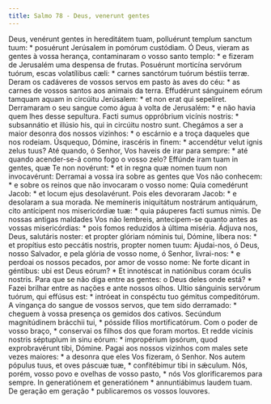 ```yaml
---
title: Salmo 78 - Deus, venerunt gentes
---
```


<div class="grid grid-cols-2 gap-5">
  <span class="col-6 dropcaps text-justify">
    Deus, venérunt gentes in hereditátem tuam, polluérunt templum sanctum tuum:
    * posuérunt Jerúsalem in pomórum custódiam.
  </span>
  <span class="col-6 dropcaps text-justify">
    Ó Deus, vieram as gentes à vossa herança, contaminaram o vosso santo templo:
    * e fizeram de Jerusalém uma despensa de frutas.
  </span>
  <span class="col-6 text-justify">
    Posuérunt morticína servórum tuórum, escas volatílibus cæli: * carnes
    sanctórum tuórum béstiis terræ.
  </span>
  <span class="col-6 text-justify">
    Deram os cadáveres de vossos servos em pasto às aves do céu: * as carnes de
    vossos santos aos animais da terra.
  </span>
  <span class="col-6 text-justify">
    Effudérunt sánguinem eórum tamquam aquam in circúitu Jerúsalem: * et non
    erat qui sepelíret.
  </span>
  <span class="col-6 text-justify">
    Derramaram o seu sangue como água à volta de Jerusalém: * e não havia quem
    lhes desse sepultura.
  </span>
  <span class="col-6 text-justify">
    Facti sumus oppróbrium vicínis nostris: * subsannátio et illúsio his, qui in
    circúitu nostro sunt.
  </span>
  <span class="col-6 text-justify">
    Chegámos a ser a maior desonra dos nossos vizinhos: * o escárnio e a troça
    daqueles que nos rodeiam.
  </span>
  <span class="col-6 text-justify">
    Úsquequo, Dómine, irascéris in finem: * accendétur velut ignis zelus tuus?
  </span>
  <span class="col-6 text-justify">
    Até quando, ó Senhor, Vos haveis de irar para sempre: * até quando
    acender-se-á como fogo o vosso zelo?
  </span>
  <span class="col-6 text-justify">
    Effúnde iram tuam in gentes, quæ Te non novérunt: * et in regna quæ nomen
    tuum non invocavérunt:
  </span>
  <span class="col-6 text-justify">
    Derramai a vossa ira sobre as gentes que Vos não conhecem: * e sobre os
    reinos que não invocaram o vosso nome:
  </span>
  <span class="col-6 text-justify">
    Quia comedérunt Jacob: * et locum ejus desolavérunt.
  </span>
  <span class="col-6 text-justify">
    Pois eles devoraram Jacob: * e desolaram a sua morada.
  </span>
  <span class="col-6 text-justify">
    Ne memíneris iniquitátum nostrárum antiquárum, cito antícipent nos
    misericórdiæ tuæ: * quia páuperes facti sumus nimis.
  </span>
  <span class="col-6 text-justify">
    De nossas antigas maldades Vos não lembreis, antecipem-se quanto antes as
    vossas misericórdias: * pois fomos reduzidos à última miséria.
  </span>
  <span class="col-6 text-justify">
    Ádjuva nos, Deus, salutáris noster: et propter glóriam nóminis tui, Dómine,
    líbera nos: * et propítius esto peccátis nostris, propter nomen tuum:
  </span>
  <span class="col-6 text-justify">
    Ajudai-nos, ó Deus, nosso Salvador, e pela glória de vosso nome, ó Senhor,
    livrai-nos: * e perdoai os nossos pecados, por amor de vosso nome:
  </span>
  <span class="col-6 text-justify">
    Ne forte dicant in géntibus: ubi est Deus eórum? * Et innotéscat in
    natiónibus coram óculis nostris.
  </span>
  <span class="col-6 text-justify">
    Para que se não diga entre as gentes: o Deus deles onde está? * Fazei
    brilhar entre as nações e ante nossos olhos.
  </span>
  <span class="col-6 text-justify">
    Ultio sánguinis servórum tuórum, qui effúsus est: * intróeat in conspéctu
    tuo gémitus compeditórum.
  </span>
  <span class="col-6 text-justify">
    A vingança do sangue de vossos servos, que tem sido derramado: * cheguem à
    vossa presença os gemidos dos cativos.
  </span>
  <span class="col-6 text-justify">
    Secúndum magnitúdinem brácchii tui, * pósside fílios mortificatórum.
  </span>
  <span class="col-6 text-justify">
    Com o poder de vosso braço, * conservai os filhos dos que foram mortos.
  </span>
  <span class="col-6 text-justify">
    Et redde vicínis nostris séptuplum in sinu eórum: * impropérium ipsórum,
    quod exprobravérunt tibi, Dómine.
  </span>
  <span class="col-6 text-justify">
    Pagai aos nossos vizinhos com males sete vezes maiores: * a desonra que eles
    Vos fizeram, ó Senhor.
  </span>
  <span class="col-6 text-justify">
    Nos autem pópulus tuus, et oves páscuæ tuæ, * confitébimur tibi in sǽculum.
  </span>
  <span class="col-6 text-justify">
    Nós, porém, vosso povo e ovelhas de vosso pasto, * nós Vos glorificaremos
    para sempre.
  </span>
  <span class="col-6 text-justify">
    In generatiónem et generatiónem * annuntiábimus laudem tuam.
  </span>
  <span class="col-6 text-justify">
    De geração em geração * publicaremos os vossos louvores.
  </span>
</div>
